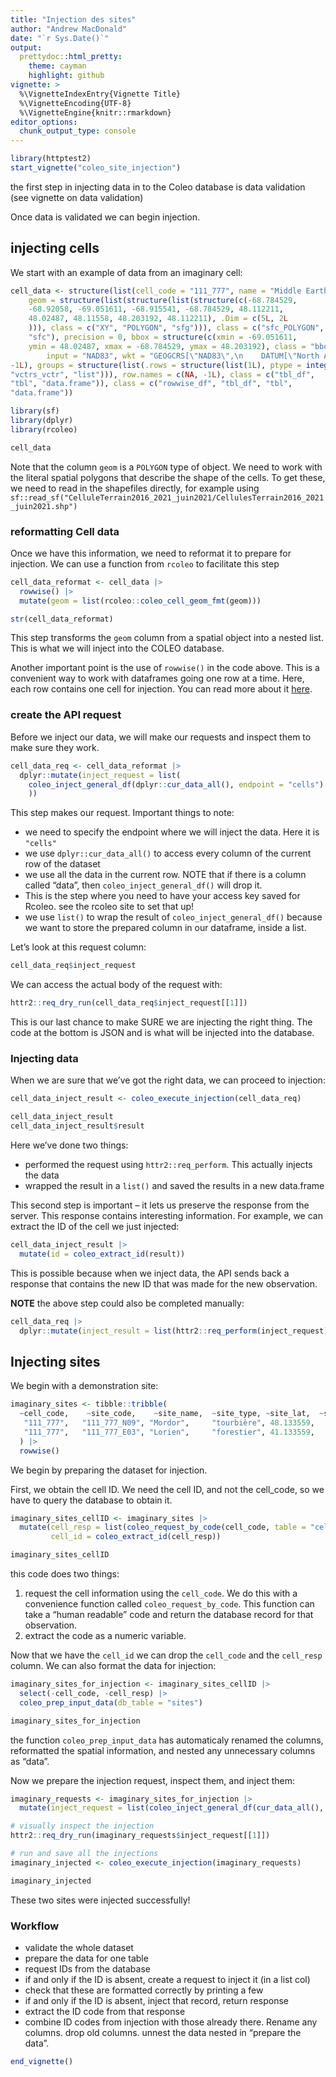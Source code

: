 ```yaml
---
title: "Injection des sites"
author: "Andrew MacDonald"
date: "`r Sys.Date()`"
output:
  prettydoc::html_pretty:
    theme: cayman
    highlight: github
vignette: >
  %\VignetteIndexEntry{Vignette Title}
  %\VignetteEncoding{UTF-8}
  %\VignetteEngine{knitr::rmarkdown}
editor_options: 
  chunk_output_type: console
---
```



```r
library(httptest2)
start_vignette("coleo_site_injection")
```


the first step in injecting data in to the Coleo database is data validation (see vignette on data validation)

Once data is validated we can begin injection.

## injecting cells

We start with an example of data from an imaginary cell:

```r
cell_data <- structure(list(cell_code = "111_777", name = "Middle Earth", 
    geom = structure(list(structure(list(structure(c(-68.784529, 
    -68.92058, -69.051611, -68.915541, -68.784529, 48.112211, 
    48.02487, 48.11558, 48.203192, 48.112211), .Dim = c(5L, 2L
    ))), class = c("XY", "POLYGON", "sfg"))), class = c("sfc_POLYGON", 
    "sfc"), precision = 0, bbox = structure(c(xmin = -69.051611, 
    ymin = 48.02487, xmax = -68.784529, ymax = 48.203192), class = "bbox"), crs = structure(list(
        input = "NAD83", wkt = "GEOGCRS[\"NAD83\",\n    DATUM[\"North American Datum 1983\",\n        ELLIPSOID[\"GRS 1980\",6378137,298.257222101,\n            LENGTHUNIT[\"metre\",1]]],\n    PRIMEM[\"Greenwich\",0,\n        ANGLEUNIT[\"degree\",0.0174532925199433]],\n    CS[ellipsoidal,2],\n        AXIS[\"latitude\",north,\n            ORDER[1],\n            ANGLEUNIT[\"degree\",0.0174532925199433]],\n        AXIS[\"longitude\",east,\n            ORDER[2],\n            ANGLEUNIT[\"degree\",0.0174532925199433]],\n    ID[\"EPSG\",4269]]"), class = "crs"), n_empty = 0L)), row.names = c(NA, 
-1L), groups = structure(list(.rows = structure(list(1L), ptype = integer(0), class = c("vctrs_list_of", 
"vctrs_vctr", "list"))), row.names = c(NA, -1L), class = c("tbl_df", 
"tbl", "data.frame")), class = c("rowwise_df", "tbl_df", "tbl", 
"data.frame"))
```

```r
library(sf)
library(dplyr)
library(rcoleo)
```

```r
cell_data
```

Note that the column `geom` is a `POLYGON` type of object. We need to work with the literal spatial polygons that describe the shape of the cells. To get these, we need to read in the shapefiles directly, for example using `sf::read_sf("CelluleTerrain2016_2021_juin2021/CellulesTerrain2016_2021_juin2021.shp")`

### reformatting Cell data

Once we have this information, we need to reformat it to prepare for injection. We can use a function from `rcoleo` to facilitate this step

```r
cell_data_reformat <- cell_data |> 
  rowwise() |> 
  mutate(geom = list(rcoleo::coleo_cell_geom_fmt(geom)))

str(cell_data_reformat)
```

This step transforms the `geom` column from a spatial object into a nested list. This is what we will inject into the COLEO database.

Another important point is the use of `rowwise()` in the code above. This is a convenient way to work with dataframes going one row at a time. Here, each row contains one cell for injection. You can read more about it [here](https://dplyr.tidyverse.org/articles/rowwise.html). 

### create the API request

Before we inject our data, we will make our requests and inspect them to make sure they work.

```r
cell_data_req <- cell_data_reformat |> 
  dplyr::mutate(inject_request = list(
    coleo_inject_general_df(dplyr::cur_data_all(), endpoint = "cells")
    ))
```

This step makes our request. Important things to note:

* we need to specify the endpoint where we will inject the data. Here it is `"cells"`
* we use `dplyr::cur_data_all()` to access every column of the current row of the dataset
* we use all the data in the current row. NOTE that if there is a column called "data", then `coleo_inject_general_df()` will drop it. 
* This is the step where you need to have your access key saved for Rcoleo. see the rcoleo site to set that up!
* we use `list()` to wrap the result of `coleo_inject_general_df()` because we want to store the prepared column in our dataframe, inside a list.

Let's look at this request column:

```r
cell_data_req$inject_request
```

We can access the actual body of the request with:

```r
httr2::req_dry_run(cell_data_req$inject_request[[1]])
```

This is our last chance to make SURE we are injecting the right thing. The code at the bottom is JSON and is what will be injected into the database.

### Injecting data

When we are sure that we've got the right data, we can proceed to injection:

```r
cell_data_inject_result <- coleo_execute_injection(cell_data_req)

cell_data_inject_result
cell_data_inject_result$result
```

Here we've done two things:

* performed the request using `httr2::req_perform`. This actually injects the data
* wrapped the result in a `list()` and saved the results in a new data.frame

This second step is important -- it lets us preserve the response from the server. This response contains interesting information. For example, we can extract the ID of the cell we just injected:

```r
cell_data_inject_result |> 
  mutate(id = coleo_extract_id(result))
```

This is possible because when we inject data, the API sends back a response that contains the new ID that was made for the new observation.

**NOTE** the above step could also be completed manually:

```r
cell_data_req |> 
  dplyr::mutate(inject_result = list(httr2::req_perform(inject_request)))
```


## Injecting sites

We begin with a demonstration site:

```r
imaginary_sites <- tibble::tribble(
  ~cell_code,    ~site_code,    ~site_name,  ~site_type, ~site_lat,  ~site_lon, ~site_date_opened,
   "111_777",   "111_777_N09", "Mordor",     "tourbière", 48.133559,     -68.42,      "2020-01-01",
   "111_777",   "111_777_E03", "Lorien",     "forestier", 41.133559,     -67.33,      "2020-01-01"
  ) |> 
  rowwise()

```

We begin by preparing the dataset for injection. 

First, we obtain the cell ID. We need the cell ID, and not the cell_code, so we have to query the database to obtain it.

```r
imaginary_sites_cellID <- imaginary_sites |> 
  mutate(cell_resp = list(coleo_request_by_code(cell_code, table = "cells")),
         cell_id = coleo_extract_id(cell_resp)) 

imaginary_sites_cellID
```

this code does two things:

1. request the cell information using the `cell_code`. We do this with a convenience function called `coleo_request_by_code`. This function can take a "human readable" code and return the database record for that observation.
1. extract the code as a numeric variable.

Now that we have the `cell_id` we can drop the `cell_code` and the `cell_resp` column. We can also format the data for injection:

```r
imaginary_sites_for_injection <- imaginary_sites_cellID |> 
  select(-cell_code, -cell_resp) |> 
  coleo_prep_input_data(db_table = "sites")

imaginary_sites_for_injection
```

the function `coleo_prep_input_data` has automaticaly renamed the columns, reformatted the spatial information, and nested any unnecessary columns as "data".

Now we prepare the injection request, inspect them, and inject them:

```r
imaginary_requests <- imaginary_sites_for_injection |> 
  mutate(inject_request = list(coleo_inject_general_df(cur_data_all(), endpoint = "sites")))

# visually inspect the injection
httr2::req_dry_run(imaginary_requests$inject_request[[1]])

# run and save all the injections
imaginary_injected <- coleo_execute_injection(imaginary_requests)

imaginary_injected
```

These two sites were injected successfully!

### Workflow

* validate the whole dataset
* prepare the data for one table
* request IDs from the database
* if and only if the ID is absent, create a request to inject it (in a list col)
* check that these are formatted correctly by printing a few
* if and only if the ID is absent, inject that record, return response
* extract the ID code from that response
* combine ID codes from injection with those already there. Rename any columns. drop old columns. unnest the data nested in "prepare the data".



```r
end_vignette()
```

